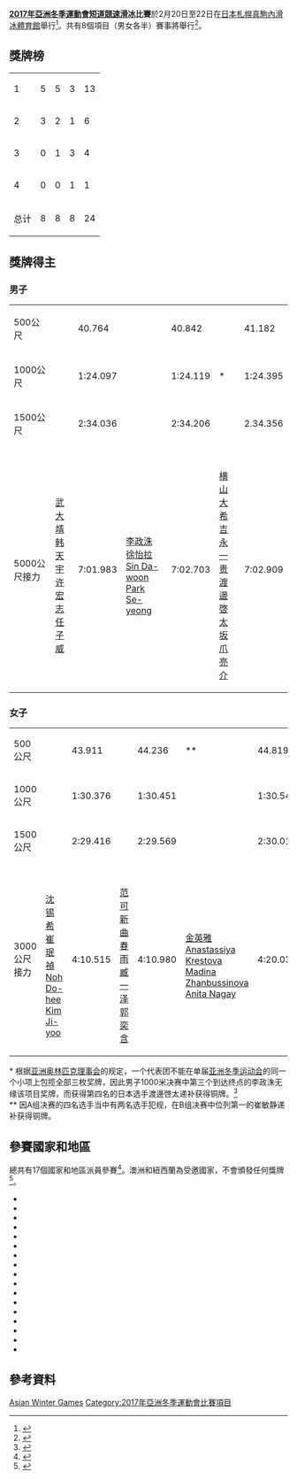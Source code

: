 {{Infobox Asian Games event
|event = 短道競速滑冰
|games = 2017年亞洲冬季運動會
|image = Short track speed skating pictogram.svg
|caption = 
|venue = [[真駒內滑冰體育館|真駒內滑冰體育館]]
|dates = 2月20日至22日
|competitors = 
|nations = 17
|prev = [[2011年亞洲冬季運動會短道競速滑冰比賽|2011]]
|next = [[2021年亞洲冬季運動會短道競速滑冰比賽|2021]]
}}
'''[[2017年亞洲冬季運動會|2017年亞洲冬季運動會]][[短道競速滑冰|短道競速滑冰]]比賽'''於2月20日至22日在[[日本|日本]][[札幌|札幌]][[真駒內滑冰體育館|真駒內滑冰體育館]]舉行<ref>{{cite web |url=https://sapporo2017.org/site/athletics-en/ensportsen.html |title=Sports and venues |website=www.sapporo2017.org/ |publisher=Sapporo 2017 Organizing Committee |access-date=3 December 2016 |deadurl=yes |archiveurl=https://web.archive.org/web/20161220185428/https://sapporo2017.org/site/athletics-en/ensportsen.html |archivedate=2016年12月20日 }}</ref>。共有8個項目（男女各半）賽事將舉行<ref>{{cite web|url=http://www.koreacurling.co.kr/upfile/board/18/573a82930f0d9.pdf|title=Sports Technical Handbook|website=www.koreacurling.co.kr/|publisher=Sapporo Organizing Committee for the 8th Asian Winter Games|access-date=17 December 2016|archive-date=2016-12-20|archive-url=https://web.archive.org/web/20161220221203/http://www.koreacurling.co.kr/upfile/board/18/573a82930f0d9.pdf|dead-url=yes}}</ref>。

==獎牌榜==
{| {{RankedMedalTable}}
|-
| 1 || align=left | {{flagIOC2|KOR|2017年亞洲冬季運動會}} || 5 || 5 || 3 || 13
|-
| 2 || align=left | {{flagIOC2|CHN|2017年亞洲冬季運動會}} || 3 || 2 || 1 || 6
|-
| 3 || align=left | {{flagIOC2|JPN|2017年亞洲冬季運動會}} || 0 || 1 || 3 || 4
|-
| 4 || align=left | {{flagIOC2|KAZ|2017年亞洲冬季運動會}} || 0 || 0 || 1 || 1
|-
! colspan=2 | 总计 || 8 || 8 || 8 || 24
|}

==獎牌得主==
=== 男子 ===
{| {{MedalistTable|type=項目|columns=2}}
|-
| 500公尺
| {{flagIOC2medalist|[[武大靖|武大靖]]|CHN|2017年亞洲冬季運動會}} || 40.764
| {{flagIOC2medalist|[[徐怡拉|徐怡拉]]|KOR|2017年亞洲冬季運動會}} || 40.842
| {{flagIOC2medalist|[[Park_Se-yeong|Park Se-yeong]]|KOR|2017年亞洲冬季運動會}} || 41.182
|-
| 1000公尺
| {{flagIOC2medalist|[[徐怡拉|徐怡拉]]|KOR|2017年亞洲冬季運動會}} || 1:24.097
| {{flagIOC2medalist|[[Sin_Da-woon|Sin Da-woon]]|KOR|2017年亞洲冬季運動會}} || 1:24.119
| {{flagIOC2medalist|[[渡邊啓太|渡邊啓太]]|JPN|2017年亞洲冬季運動會}}* || 1:24.395
|-
| 1500公尺
| {{flagIOC2medalist|[[Park_Se-yeong|Park Se-yeong]]|KOR|2017年亞洲冬季運動會}} || 2:34.036
| {{flagIOC2medalist|[[武大靖|武大靖]]|CHN|2017年亞洲冬季運動會}} || 2:34.206
| {{flagIOC2medalist|[[李政洙|李政洙]]|KOR|2017年亞洲冬季運動會}} || 2.34.356
|-
| 5000公尺接力
| {{flagIOC2team|CHN|2017年亞洲冬季運動會}}<br/>[[武大靖|武大靖]]<br/>[[韩天宇|韩天宇]]<br/>[[许宏志|许宏志]]<br/>[[任子威|任子威]] || 7:01.983
| {{flagIOC2team|KOR|2017年亞洲冬季運動會}}<br/>[[李政洙|李政洙]]<br/>[[徐怡拉|徐怡拉]]<br/>[[Sin_Da-woon|Sin Da-woon]]<br/>[[Park_Se-yeong|Park Se-yeong]] || 7:02.703
| {{flagIOC2team|JPN|2017年亞洲冬季運動會}}<br/>[[横山大希|横山大希]]<br/>[[吉永一贵|吉永一贵]]<br/>[[渡邊啓太|渡邊啓太]]<br/>[[坂爪亮介|坂爪亮介]] || 7:02.909
|}

=== 女子 ===
{| {{MedalistTable|type=項目|columns=2}}
|-
| 500公尺
| {{flagIOC2medalist|[[臧一泽|臧一泽]]|CHN|2017年亞洲冬季運動會}} || 43.911
| {{flagIOC2medalist|[[伊藤亚由子|伊藤亚由子]]|JPN|2017年亞洲冬季運動會}} || 44.236
| {{flagIOC2medalist|[[崔珉禎|崔珉禎]]|KOR|2017年亞洲冬季運動會}}** || 44.819
|-
| 1000公尺
| {{flagIOC2medalist|[[沈锡希|沈锡希]]|KOR|2017年亞洲冬季運動會}} || 1:30.376
| {{flagIOC2medalist|[[崔珉禎|崔珉禎]]|KOR|2017年亞洲冬季運動會}} || 1:30.451
| {{flagIOC2medalist|[[菊池纯礼|菊池纯礼]]|JPN|2017年亞洲冬季運動會}} || 1:30.544
|-
| 1500公尺
| {{flagIOC2medalist|[[崔珉禎|崔珉禎]]|KOR|2017年亞洲冬季運動會}} || 2:29.416
| {{flagIOC2medalist|[[沈锡希|沈锡希]]|KOR|2017年亞洲冬季運動會}} || 2:29.569
| {{flagIOC2medalist|[[郭奕含|郭奕含]]|CHN|2017年亞洲冬季運動會}} || 2:30.017
|-
| 3000公尺接力
| {{flagIOC2team|KOR|2017年亞洲冬季運動會}}<br/>[[沈锡希|沈锡希]]<br/>[[崔珉禎|崔珉禎]]<br/>[[Noh_Do-hee|Noh Do-hee]]<br/>[[Kim_Ji-yoo|Kim Ji-yoo]] || 4:10.515
| {{flagIOC2team|CHN|2017年亞洲冬季運動會}}<br/>[[范可新|范可新]]<br/>[[曲春雨|曲春雨]]<br/>[[臧一泽|臧一泽]]<br/>[[郭奕含|郭奕含]] || 4:10.980
| {{flagIOC2team|KAZ|2017年亞洲冬季運動會}}<br/>[[金英雅_(短道速滑運動員)|金英雅]]<br/>[[Anastassiya_Krestova|Anastassiya Krestova]]<br/>[[Madina_Zhanbussinova|Madina Zhanbussinova]]<br/>[[Anita_Nagay|Anita Nagay]] || 4:20.034
|}

<nowiki>*</nowiki> 根据[[亚洲奥林匹克理事会|亚洲奥林匹克理事会]]的规定，一个代表团不能在单届[[亚洲冬季运动会|亚洲冬季运动会]]的同一个小项上包揽全部三枚奖牌，因此男子1000米决赛中第三个到达终点的李政洙无缘该项目奖牌，而获得第四名的日本选手渡邊啓太递补获得铜牌。<ref>{{cite web|url=http://www3.nhk.or.jp/news/html/20170222/k10010886191000.html|script-title=ja:アジア大会 ショートトラック男子１０００ｍ 渡邊が銅|publisher=[[NHK|NHK]]|date=2017-02-22|accessdate=2017-02-22|archiveurl=https://web.archive.org/web/20170222132229/http://www3.nhk.or.jp/news/html/20170222/k10010886191000.html|archivedate=2017-02-22|dead-url=yes}}</ref><br/><nowiki>**</nowiki> 因A组决赛的四名选手当中有两名选手犯规，在B组决赛中位列第一的崔敏静递补获得铜牌。

==參賽國家和地區==
總共有17個國家和地區派員參賽<ref>{{cite web |url=https://sapporo2017.org/site/news-en/12161.html |title=2017 Sapporo AWG sport entries by NOC |date=16 December 2016 |website=www.sapporo2017.org |publisher=8th Sapporo Asian Winter Games Organizing Committee |access-date=16 December 2016 |deadurl=yes |archiveurl=https://web.archive.org/web/20161220185609/https://sapporo2017.org/site/news-en/12161.html |archivedate=2016年12月20日 }}</ref>。澳洲和紐西蘭為受邀國家，不會頒發任何獎牌<ref>{{cite web |url=http://www.insidethegames.biz/articles/1043168/athletes-from-oceania-granted-permission-to-compete-at-sapporo-2017-by-organising-committee |title=Athletes from Oceania granted permission to compete at Sapporo 2017 by Organising Committee |last=Morgan |first=Liam |date=30 October 2016 |website=Insidethegames.biz |publisher=Dunsar Media |access-date=2 January 2017 |archive-date=2017-01-02 |archive-url=https://web.archive.org/web/20170102172402/http://www.insidethegames.biz/articles/1043168/athletes-from-oceania-granted-permission-to-compete-at-sapporo-2017-by-organising-committee |dead-url=no }}</ref>。
{{div col|colwidth=20em}} 
* {{flagIOC2|AUS|2017年亞洲冬季運動會|6}}
* {{flagIOC2|CHN|2017年亞洲冬季運動會|10}}
* {{flagIOC2|TPE|2017年亞洲冬季運動會|8}}
* {{flagIOC2|HKG|2017年亞洲冬季運動會|2}}
* {{flagIOC2|IND|2017年亞洲冬季運動會|6}}
* {{flagIOC2|INA|2017年亞洲冬季運動會|7}}
* {{flagIOC2|JPN|2017年亞洲冬季運動會|10}}
* {{flagIOC2|KAZ|2017年亞洲冬季運動會|10}}
* {{flagIOC2|MAS|2017年亞洲冬季運動會|8}}
* {{flagIOC2|MGL|2017年亞洲冬季運動會|1}}
* {{flagIOC2|NZL|2017年亞洲冬季運動會|2}}
* {{flagIOC2|PRK|2017年亞洲冬季運動會|4}}
* {{flagIOC2|QAT|2017年亞洲冬季運動會|3}}
* {{flagIOC2|PHI|2017年亞洲冬季運動會|1}}
* {{flagIOC2|SIN|2017年亞洲冬季運動會|2}}
* {{flagIOC2|KOR|2017年亞洲冬季運動會|10}}
* {{flagIOC2|THA|2017年亞洲冬季運動會|3}}
{{div col end}}

==參考資料==
{{reflist}}

{{2017年亞洲冬季運動會比賽項目}}
{{亞洲冬季運動會短道競速滑冰比賽}}

[[Category:2017年短道競速滑冰|Asian Winter Games]]
[[Category:2017年亞洲冬季運動會比賽項目|Category:2017年亞洲冬季運動會比賽項目]]